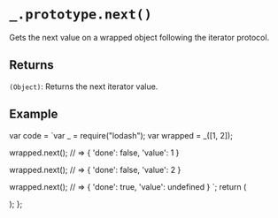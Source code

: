 # `_.prototype.next()`

Gets the next value on a wrapped object following the iterator protocol.

## Returns

`(Object)`: Returns the next iterator value.

## Example


  var code = `var _ = require("lodash");
var wrapped = _([1, 2]);
 
wrapped.next();
// => { 'done': false, 'value': 1 }
 
wrapped.next();
// => { 'done': false, 'value': 2 }
 
wrapped.next();
// => { 'done': true, 'value': undefined }
`;
  return (
    <div>
      <Embed source={code} />
    </div>
  );
};

<Demo />


